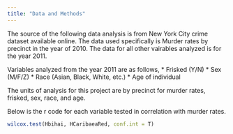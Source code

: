 ```yaml
---
title: "Data and Methods"
---
```


The source of the following data analysis is from New York City crime dataset available online. The data used specifically is Murder rates by precinct in the year of 2010. The data for all other vairables analyzed is for the year 2011. 

Variables analyzed from the year 2011 are as follows, 
* Frisked (Y/N)
* Sex (M/F/Z)
* Race (Asian, Black, White, etc.)
* Age of individual

The units of analysis for this project are by precinct for murder rates, frisked, sex, race, and age. 

Below is the r code for each variable tested in correlation with murder rates. 


```r
wilcox.test(Hbihai, HCaribaeaRed, conf.int = T)
```

